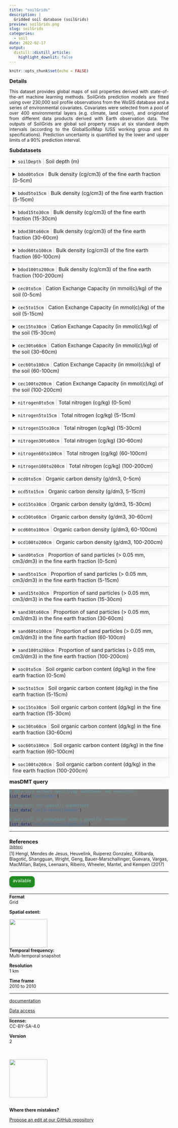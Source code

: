 ```yaml
---
title: "soilGrids"
description: |
  Gridded soil database (soilGrids) 
preview: soilGrids.png
slug: soilGrids
categories:
  - soil
date: 2022-02-17
output:
  distill::distill_article:
    highlight_downlit: false
---
```

  
```r
knitr::opts_chunk$set(echo = FALSE)
```

<div style="width=80%;margin-top:0;margin-bottom:0;">
<h3 style="margin-top:5;margin-bottom:5;">Details</h3>
<p align="justify">
This dataset provides global maps of soil properties derived with state-of-the-art machine learning methods. SoilGrids prediction models are fitted using over 230,000 soil profile observations from the WoSIS database and a series of environmental covariates. Covariates were selected from a pool of over 400 environmental layers (e.g. climate, land cover), and originated from different data products derived with Earth observation data. The outputs of SoilGrids are global soil property maps at six standard depth intervals (according to the GlobalSoilMap IUSS working group and its specifications). Prediction uncertainty is quantified by the lower and upper limits of a 90% prediction interval.
</p>

<h3 style="margin-top:5;margin-bottom:5;">Subdatasets</h3>
<details style='cursor:pointer;border:none;box-shadow: rgba(0, 0, 0, 0.05) 0px 6px 24px 0px, rgba(0, 0, 0, 0.08) 0px 0px 0px 1px;padding:10px;margin:0;'>
<summary style="font-size:16px;">`soilDepth`<span style="color:#C8C8C8;"> | </span>Soil depth (m)</summary>
<hr style="margin-top:0;margin-bottom:20px;">
|content|description|
|-------|-----------|
|value_range|0...200|
</details>
<details style='cursor:pointer;border:none;box-shadow: rgba(0, 0, 0, 0.05) 0px 6px 24px 0px, rgba(0, 0, 0, 0.08) 0px 0px 0px 1px;padding:10px;margin:0;'>
<summary style="font-size:16px;">`bdod0to5cm`<span style="color:#C8C8C8;"> | </span>Bulk density (cg/cm3) of the fine earth fraction (0-5cm)</summary>
<hr style="margin-top:0;margin-bottom:20px;">
|content|description|
|-------|-----------|
|value_range|0...200|
</details>
<details style='cursor:pointer;border:none;box-shadow: rgba(0, 0, 0, 0.05) 0px 6px 24px 0px, rgba(0, 0, 0, 0.08) 0px 0px 0px 1px;padding:10px;margin:0;'>
<summary style="font-size:16px;">`bdod5to15cm`<span style="color:#C8C8C8;"> | </span>Bulk density (cg/cm3) of the fine earth fraction (5-15cm)</summary>
<hr style="margin-top:0;margin-bottom:20px;">
|content|description|
|-------|-----------|
|value_range|0...200|
</details>
<details style='cursor:pointer;border:none;box-shadow: rgba(0, 0, 0, 0.05) 0px 6px 24px 0px, rgba(0, 0, 0, 0.08) 0px 0px 0px 1px;padding:10px;margin:0;'>
<summary style="font-size:16px;">`bdod15to30cm`<span style="color:#C8C8C8;"> | </span>Bulk density (cg/cm3) of the fine earth fraction (15-30cm)</summary>
<hr style="margin-top:0;margin-bottom:20px;">
|content|description|
|-------|-----------|
|value_range|0...200|
</details>
<details style='cursor:pointer;border:none;box-shadow: rgba(0, 0, 0, 0.05) 0px 6px 24px 0px, rgba(0, 0, 0, 0.08) 0px 0px 0px 1px;padding:10px;margin:0;'>
<summary style="font-size:16px;">`bdod30to60cm`<span style="color:#C8C8C8;"> | </span>Bulk density (cg/cm3) of the fine earth fraction (30-60cm)</summary>
<hr style="margin-top:0;margin-bottom:20px;">
|content|description|
|-------|-----------|
|value_range|0...200|
</details>
<details style='cursor:pointer;border:none;box-shadow: rgba(0, 0, 0, 0.05) 0px 6px 24px 0px, rgba(0, 0, 0, 0.08) 0px 0px 0px 1px;padding:10px;margin:0;'>
<summary style="font-size:16px;">`bdod60to100cm`<span style="color:#C8C8C8;"> | </span>Bulk density (cg/cm3) of the fine earth fraction (60-100cm)</summary>
<hr style="margin-top:0;margin-bottom:20px;">
|content|description|
|-------|-----------|
|value_range|0...200|
</details>
<details style='cursor:pointer;border:none;box-shadow: rgba(0, 0, 0, 0.05) 0px 6px 24px 0px, rgba(0, 0, 0, 0.08) 0px 0px 0px 1px;padding:10px;margin:0;'>
<summary style="font-size:16px;">`bdod100to200cm`<span style="color:#C8C8C8;"> | </span>Bulk density (cg/cm3) of the fine earth fraction (100-200cm)</summary>
<hr style="margin-top:0;margin-bottom:20px;">
|content|description|
|-------|-----------|
|value_range|0...200|
</details>
<details style='cursor:pointer;border:none;box-shadow: rgba(0, 0, 0, 0.05) 0px 6px 24px 0px, rgba(0, 0, 0, 0.08) 0px 0px 0px 1px;padding:10px;margin:0;'>
<summary style="font-size:16px;">`cec0to5cm`<span style="color:#C8C8C8;"> | </span>Cation Exchange Capacity (in mmol(c)/kg) of the soil (0-5cm)</summary>
<hr style="margin-top:0;margin-bottom:20px;">
|content|description|
|-------|-----------|
|value_range|0...900|
</details>
<details style='cursor:pointer;border:none;box-shadow: rgba(0, 0, 0, 0.05) 0px 6px 24px 0px, rgba(0, 0, 0, 0.08) 0px 0px 0px 1px;padding:10px;margin:0;'>
<summary style="font-size:16px;">`cec5to15cm`<span style="color:#C8C8C8;"> | </span>Cation Exchange Capacity (in mmol(c)/kg) of the soil (5-15cm)</summary>
<hr style="margin-top:0;margin-bottom:20px;">
|content|description|
|-------|-----------|
|value_range|0...900|
</details>
<details style='cursor:pointer;border:none;box-shadow: rgba(0, 0, 0, 0.05) 0px 6px 24px 0px, rgba(0, 0, 0, 0.08) 0px 0px 0px 1px;padding:10px;margin:0;'>
<summary style="font-size:16px;">`cec15to30cm`<span style="color:#C8C8C8;"> | </span>Cation Exchange Capacity (in mmol(c)/kg) of the soil (15-30cm)</summary>
<hr style="margin-top:0;margin-bottom:20px;">
|content|description|
|-------|-----------|
|value_range|0...900|
</details>
<details style='cursor:pointer;border:none;box-shadow: rgba(0, 0, 0, 0.05) 0px 6px 24px 0px, rgba(0, 0, 0, 0.08) 0px 0px 0px 1px;padding:10px;margin:0;'>
<summary style="font-size:16px;">`cec30to60cm`<span style="color:#C8C8C8;"> | </span>Cation Exchange Capacity (in mmol(c)/kg) of the soil (30-60cm)</summary>
<hr style="margin-top:0;margin-bottom:20px;">
|content|description|
|-------|-----------|
|value_range|0...900|
</details>
<details style='cursor:pointer;border:none;box-shadow: rgba(0, 0, 0, 0.05) 0px 6px 24px 0px, rgba(0, 0, 0, 0.08) 0px 0px 0px 1px;padding:10px;margin:0;'>
<summary style="font-size:16px;">`cec60to100cm`<span style="color:#C8C8C8;"> | </span>Cation Exchange Capacity (in mmol(c)/kg) of the soil (60-100cm)</summary>
<hr style="margin-top:0;margin-bottom:20px;">
|content|description|
|-------|-----------|
|value_range|0...900|
</details>
<details style='cursor:pointer;border:none;box-shadow: rgba(0, 0, 0, 0.05) 0px 6px 24px 0px, rgba(0, 0, 0, 0.08) 0px 0px 0px 1px;padding:10px;margin:0;'>
<summary style="font-size:16px;">`cec100to200cm`<span style="color:#C8C8C8;"> | </span>Cation Exchange Capacity (in mmol(c)/kg) of the soil (100-200cm)</summary>
<hr style="margin-top:0;margin-bottom:20px;">
|content|description|
|-------|-----------|
|value_range|0...900|
</details>
<details style='cursor:pointer;border:none;box-shadow: rgba(0, 0, 0, 0.05) 0px 6px 24px 0px, rgba(0, 0, 0, 0.08) 0px 0px 0px 1px;padding:10px;margin:0;'>
<summary style="font-size:16px;">`nitrogen0to5cm`<span style="color:#C8C8C8;"> | </span>Total nitrogen (cg/kg) (0-5cm)</summary>
<hr style="margin-top:0;margin-bottom:20px;">
|content|description|
|-------|-----------|
|value_range|0...1300|
</details>
<details style='cursor:pointer;border:none;box-shadow: rgba(0, 0, 0, 0.05) 0px 6px 24px 0px, rgba(0, 0, 0, 0.08) 0px 0px 0px 1px;padding:10px;margin:0;'>
<summary style="font-size:16px;">`nitrogen5to15cm`<span style="color:#C8C8C8;"> | </span>Total nitrogen (cg/kg) (5-15cm)</summary>
<hr style="margin-top:0;margin-bottom:20px;">
|content|description|
|-------|-----------|
|value_range|0...1300|
</details>
<details style='cursor:pointer;border:none;box-shadow: rgba(0, 0, 0, 0.05) 0px 6px 24px 0px, rgba(0, 0, 0, 0.08) 0px 0px 0px 1px;padding:10px;margin:0;'>
<summary style="font-size:16px;">`nitrogen15to30cm`<span style="color:#C8C8C8;"> | </span>Total nitrogen (cg/kg) (15-30cm)</summary>
<hr style="margin-top:0;margin-bottom:20px;">
|content|description|
|-------|-----------|
|value_range|0...1300|
</details>
<details style='cursor:pointer;border:none;box-shadow: rgba(0, 0, 0, 0.05) 0px 6px 24px 0px, rgba(0, 0, 0, 0.08) 0px 0px 0px 1px;padding:10px;margin:0;'>
<summary style="font-size:16px;">`nitrogen30to60cm`<span style="color:#C8C8C8;"> | </span>Total nitrogen (cg/kg) (30-60cm)</summary>
<hr style="margin-top:0;margin-bottom:20px;">
|content|description|
|-------|-----------|
|value_range|0...1300|
</details>
<details style='cursor:pointer;border:none;box-shadow: rgba(0, 0, 0, 0.05) 0px 6px 24px 0px, rgba(0, 0, 0, 0.08) 0px 0px 0px 1px;padding:10px;margin:0;'>
<summary style="font-size:16px;">`nitrogen60to100cm`<span style="color:#C8C8C8;"> | </span>Total nitrogen (cg/kg) (60-100cm)</summary>
<hr style="margin-top:0;margin-bottom:20px;">
|content|description|
|-------|-----------|
|value_range|0...1300|
</details>
<details style='cursor:pointer;border:none;box-shadow: rgba(0, 0, 0, 0.05) 0px 6px 24px 0px, rgba(0, 0, 0, 0.08) 0px 0px 0px 1px;padding:10px;margin:0;'>
<summary style="font-size:16px;">`nitrogen100to200cm`<span style="color:#C8C8C8;"> | </span>Total nitrogen (cg/kg) (100-200cm)</summary>
<hr style="margin-top:0;margin-bottom:20px;">
|content|description|
|-------|-----------|
|value_range|0...1300|
</details>
<details style='cursor:pointer;border:none;box-shadow: rgba(0, 0, 0, 0.05) 0px 6px 24px 0px, rgba(0, 0, 0, 0.08) 0px 0px 0px 1px;padding:10px;margin:0;'>
<summary style="font-size:16px;">`ocd0to5cm`<span style="color:#C8C8C8;"> | </span>Organic carbon density (g/dm3, 0-5cm)</summary>
<hr style="margin-top:0;margin-bottom:20px;">
|content|description|
|-------|-----------|
|value_range|0...1300|
</details>
<details style='cursor:pointer;border:none;box-shadow: rgba(0, 0, 0, 0.05) 0px 6px 24px 0px, rgba(0, 0, 0, 0.08) 0px 0px 0px 1px;padding:10px;margin:0;'>
<summary style="font-size:16px;">`ocd5to15cm`<span style="color:#C8C8C8;"> | </span>Organic carbon density (g/dm3, 5-15cm)</summary>
<hr style="margin-top:0;margin-bottom:20px;">
|content|description|
|-------|-----------|
|value_range|0...1300|
</details>
<details style='cursor:pointer;border:none;box-shadow: rgba(0, 0, 0, 0.05) 0px 6px 24px 0px, rgba(0, 0, 0, 0.08) 0px 0px 0px 1px;padding:10px;margin:0;'>
<summary style="font-size:16px;">`ocd15to30cm`<span style="color:#C8C8C8;"> | </span>Organic carbon density (g/dm3, 15-30cm)</summary>
<hr style="margin-top:0;margin-bottom:20px;">
|content|description|
|-------|-----------|
|value_range|0...1300|
</details>
<details style='cursor:pointer;border:none;box-shadow: rgba(0, 0, 0, 0.05) 0px 6px 24px 0px, rgba(0, 0, 0, 0.08) 0px 0px 0px 1px;padding:10px;margin:0;'>
<summary style="font-size:16px;">`ocd30to60cm`<span style="color:#C8C8C8;"> | </span>Organic carbon density (g/dm3, 30-60cm)</summary>
<hr style="margin-top:0;margin-bottom:20px;">
|content|description|
|-------|-----------|
|value_range|0...1300|
</details>
<details style='cursor:pointer;border:none;box-shadow: rgba(0, 0, 0, 0.05) 0px 6px 24px 0px, rgba(0, 0, 0, 0.08) 0px 0px 0px 1px;padding:10px;margin:0;'>
<summary style="font-size:16px;">`ocd60to100cm`<span style="color:#C8C8C8;"> | </span>Organic carbon density (g/dm3, 60-100cm)</summary>
<hr style="margin-top:0;margin-bottom:20px;">
|content|description|
|-------|-----------|
|value_range|0...1300|
</details>
<details style='cursor:pointer;border:none;box-shadow: rgba(0, 0, 0, 0.05) 0px 6px 24px 0px, rgba(0, 0, 0, 0.08) 0px 0px 0px 1px;padding:10px;margin:0;'>
<summary style="font-size:16px;">`ocd100to200cm`<span style="color:#C8C8C8;"> | </span>Organic carbon density (g/dm3, 100-200cm)</summary>
<hr style="margin-top:0;margin-bottom:20px;">
|content|description|
|-------|-----------|
|value_range|0...1300|
</details>
<details style='cursor:pointer;border:none;box-shadow: rgba(0, 0, 0, 0.05) 0px 6px 24px 0px, rgba(0, 0, 0, 0.08) 0px 0px 0px 1px;padding:10px;margin:0;'>
<summary style="font-size:16px;">`sand0to5cm`<span style="color:#C8C8C8;"> | </span>Proportion of sand particles (> 0.05 mm, cm3/dm3) in the fine earth fraction (0-5cm)</summary>
<hr style="margin-top:0;margin-bottom:20px;">
|content|description|
|-------|-----------|
|value_range|0...1300|
</details>
<details style='cursor:pointer;border:none;box-shadow: rgba(0, 0, 0, 0.05) 0px 6px 24px 0px, rgba(0, 0, 0, 0.08) 0px 0px 0px 1px;padding:10px;margin:0;'>
<summary style="font-size:16px;">`sand5to15cm`<span style="color:#C8C8C8;"> | </span>Proportion of sand particles (> 0.05 mm, cm3/dm3) in the fine earth fraction (5-15cm)</summary>
<hr style="margin-top:0;margin-bottom:20px;">
|content|description|
|-------|-----------|
|value_range|0...1300|
</details>
<details style='cursor:pointer;border:none;box-shadow: rgba(0, 0, 0, 0.05) 0px 6px 24px 0px, rgba(0, 0, 0, 0.08) 0px 0px 0px 1px;padding:10px;margin:0;'>
<summary style="font-size:16px;">`sand15to30cm`<span style="color:#C8C8C8;"> | </span>Proportion of sand particles (> 0.05 mm, cm3/dm3) in the fine earth fraction (15-30cm)</summary>
<hr style="margin-top:0;margin-bottom:20px;">
|content|description|
|-------|-----------|
|value_range|0...1300|
</details>
<details style='cursor:pointer;border:none;box-shadow: rgba(0, 0, 0, 0.05) 0px 6px 24px 0px, rgba(0, 0, 0, 0.08) 0px 0px 0px 1px;padding:10px;margin:0;'>
<summary style="font-size:16px;">`sand30to60cm`<span style="color:#C8C8C8;"> | </span>Proportion of sand particles (> 0.05 mm, cm3/dm3) in the fine earth fraction (30-60cm)</summary>
<hr style="margin-top:0;margin-bottom:20px;">
|content|description|
|-------|-----------|
|value_range|0...1300|
</details>
<details style='cursor:pointer;border:none;box-shadow: rgba(0, 0, 0, 0.05) 0px 6px 24px 0px, rgba(0, 0, 0, 0.08) 0px 0px 0px 1px;padding:10px;margin:0;'>
<summary style="font-size:16px;">`sand60to100cm`<span style="color:#C8C8C8;"> | </span>Proportion of sand particles (> 0.05 mm, cm3/dm3) in the fine earth fraction (60-100cm)</summary>
<hr style="margin-top:0;margin-bottom:20px;">
|content|description|
|-------|-----------|
|value_range|0...1300|
</details>
<details style='cursor:pointer;border:none;box-shadow: rgba(0, 0, 0, 0.05) 0px 6px 24px 0px, rgba(0, 0, 0, 0.08) 0px 0px 0px 1px;padding:10px;margin:0;'>
<summary style="font-size:16px;">`sand100to200cm`<span style="color:#C8C8C8;"> | </span>Proportion of sand particles (> 0.05 mm, cm3/dm3) in the fine earth fraction (100-200cm)</summary>
<hr style="margin-top:0;margin-bottom:20px;">
|content|description|
|-------|-----------|
|value_range|0...1300|
</details>
<details style='cursor:pointer;border:none;box-shadow: rgba(0, 0, 0, 0.05) 0px 6px 24px 0px, rgba(0, 0, 0, 0.08) 0px 0px 0px 1px;padding:10px;margin:0;'>
<summary style="font-size:16px;">`soc0to5cm`<span style="color:#C8C8C8;"> | </span>Soil organic carbon content (dg/kg) in the fine earth fraction (0-5cm)</summary>
<hr style="margin-top:0;margin-bottom:20px;">
|content|description|
|-------|-----------|
|value_range|0...5000|
</details>
<details style='cursor:pointer;border:none;box-shadow: rgba(0, 0, 0, 0.05) 0px 6px 24px 0px, rgba(0, 0, 0, 0.08) 0px 0px 0px 1px;padding:10px;margin:0;'>
<summary style="font-size:16px;">`soc5to15cm`<span style="color:#C8C8C8;"> | </span>Soil organic carbon content (dg/kg) in the fine earth fraction (5-15cm)</summary>
<hr style="margin-top:0;margin-bottom:20px;">
|content|description|
|-------|-----------|
|value_range|0...5000|
</details>
<details style='cursor:pointer;border:none;box-shadow: rgba(0, 0, 0, 0.05) 0px 6px 24px 0px, rgba(0, 0, 0, 0.08) 0px 0px 0px 1px;padding:10px;margin:0;'>
<summary style="font-size:16px;">`soc15to30cm`<span style="color:#C8C8C8;"> | </span>Soil organic carbon content (dg/kg) in the fine earth fraction (15-30cm)</summary>
<hr style="margin-top:0;margin-bottom:20px;">
|content|description|
|-------|-----------|
|value_range|0...5000|
</details>
<details style='cursor:pointer;border:none;box-shadow: rgba(0, 0, 0, 0.05) 0px 6px 24px 0px, rgba(0, 0, 0, 0.08) 0px 0px 0px 1px;padding:10px;margin:0;'>
<summary style="font-size:16px;">`soc30to60cm`<span style="color:#C8C8C8;"> | </span>Soil organic carbon content (dg/kg) in the fine earth fraction (30-60cm)</summary>
<hr style="margin-top:0;margin-bottom:20px;">
|content|description|
|-------|-----------|
|value_range|0...5000|
</details>
<details style='cursor:pointer;border:none;box-shadow: rgba(0, 0, 0, 0.05) 0px 6px 24px 0px, rgba(0, 0, 0, 0.08) 0px 0px 0px 1px;padding:10px;margin:0;'>
<summary style="font-size:16px;">`soc60to100cm`<span style="color:#C8C8C8;"> | </span>Soil organic carbon content (dg/kg) in the fine earth fraction (60-100cm)</summary>
<hr style="margin-top:0;margin-bottom:20px;">
|content|description|
|-------|-----------|
|value_range|0...5000|
</details>
<details style='cursor:pointer;border:none;box-shadow: rgba(0, 0, 0, 0.05) 0px 6px 24px 0px, rgba(0, 0, 0, 0.08) 0px 0px 0px 1px;padding:10px;margin:0;'>
<summary style="font-size:16px;">`soc100to200cm`<span style="color:#C8C8C8;"> | </span>Soil organic carbon content (dg/kg) in the fine earth fraction (100-200cm)</summary>
<hr style="margin-top:0;margin-bottom:20px;">
|content|description|
|-------|-----------|
|value_range|0...5000|
</details>
<h3 style="margin-top:5;margin-bottom:5;">masDMT query</h3>
<div style="width=80%;margin-top:5;margin-bottom:5;background-color:#777777;">
```r
# data call without specifying subdataset and resolution
list_data("soilGrids")

# data call for specific subdataset 
list_data("soilGrids/soilDepth")

# data call to subdataset with a specific resolution
list_data("soilGrids/soilDepth/1km")
```
</div>
<hr style="margin-top:0;margin-bottom:0;">
<h3 style="margin-bottom:0;">References</h3>
<p style='margin-top:0;margin-bottom:5;'>
             <a target='_blank' href='https://raw.githubusercontent.com/data-catalog/main/_posts/soilGrids/soilGrids.bib' download='soilGrids/soilGrids.bibtex'><small>(bibtex)</small></a></p>
[1] Hengl, Mendes de Jesus, Heuvelink, Ruiperez Gonzalez, Kilibarda, Blagotić, Shangguan, Wright, Geng, Bauer-Marschallinger, Guevara, Vargas, MacMillan, Batjes, Leenaars, Ribeiro, Wheeler, Mantel, and Kempen (2017)
<hr>
</div>

<aside>
<p style="padding:5px;margin-top:0;margin-bottom:20px;border-radius:10px;text-align:center;background:#228B22;color:#ffffff;height:25px;width:70px;box-shadow: rgba(9, 30, 66, 0.25) 0px 4px 8px -2px, rgba(9, 30, 66, 0.08) 0px 0px 0px 1px;">available</p>
<hr style="margin-top:0;margin-bottom:0;">
<p style="margin-top:0;margin-bottom:0;">**Format**</p>
<p style="margin-top:0;">Grid</p>
<p style="margin-top:0;">**Spatial extent:**</p>
<img src="soilGrids_extent.png" width=120, height=90>
<p style="margin-top:0;margin-bottom:0;">**Temporal frequency:**</p>
<p style="margin-top:0;">Multi-temporal snapshot</p>
<p style="margin-top:0;margin-bottom:0;">**Resolution**</p>
<p style="margin-top:0;">1 km</p>
<p style="margin-top:0;margin-bottom:0;">**Time frame**</p>
<p style="margin-top:0;">2010 to 2010</p>
<hr style="margin-top:0;margin-bottom:0;">
<p><p style='margin-top:0;margin-bottom:0;'><a style='margin:0;padding:0;' href='https://soilgrids.org/'>documentation</a></p></p>
<p><p style='margin-top:0;margin-bottom:0;'><a style='margin:0;padding:0;' href='https://soilgrids.org/'>Data access</a></p></p>
<hr style="margin-top:0;margin-bottom:0;">
<p style="margin-top:0;margin-bottom:0;">**license:**</p>
<p style="margin-top:0;">CC-BY-SA-4.0</p>
<p style="margin-top:0;margin-bottom:0;">**Version**</p>
<p style="margin-top:0;">2</p>
<br>
<br>
<img src="https://raw.githubusercontent.com/macroecology-society/masDMT/master/docs/sidebar_credits.png" width="120;">
<br>
<br>
<p style="margin-bottom:0;padding:0;">**Where there  mistakes?**</p>
<p><a href='https://github.com/macroecology-society/data-catalog/tree/main/_posts/soilGrids/soilGrids.yml'>Propose an edit at our GitHub repository</a></p>
</aside>

